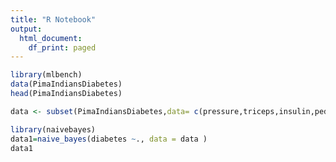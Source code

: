 ---
title: "R Notebook"
output:
  html_document:
    df_print: paged
---
```{r}
library(mlbench)
data(PimaIndiansDiabetes)
head(PimaIndiansDiabetes)

```
```{r}
data <- subset(PimaIndiansDiabetes,data= c(pressure,triceps,insulin,pedigree,diabetes))
```
```{r}
library(naivebayes)
data1=naive_bayes(diabetes ~., data = data ) 
data1
```

